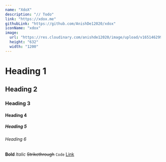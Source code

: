 ```yaml
---
name: "XdoX"
description: "// Todo"
link: "https://xdox.me"
githubLink: "https://github.com/AnishDe12020/xdox"
iconName: "xdox"
image:
  url: "https://res.cloudinary.com/anishde12020/image/upload/v1651462990/Blogfolio/og2_jrsnqk.png"
  height: "632"
  width: "1200"
---
```


# Heading 1
## Heading 2
### Heading 3
#### Heading 4
##### Heading 5
###### Heading 6

**Bold**
*Italic*
~~Strikethrough~~
`Code`
[Link](https://nextjs.org/)

